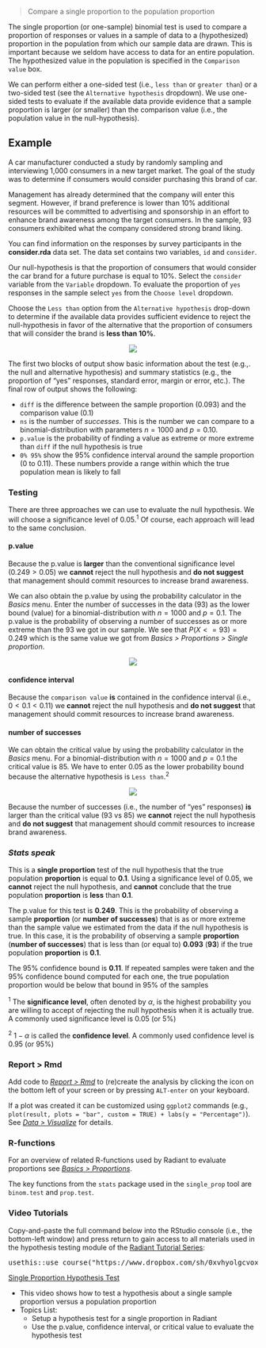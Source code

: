 > Compare a single proportion to the population proportion

The single proportion (or one-sample) binomial test is used to compare a proportion of responses or values in a sample of data to a (hypothesized) proportion in the population from which our sample data are drawn. This is important because we seldom have access to data for an entire population. The hypothesized value in the population is specified in the `Comparison value` box.

We can perform either a one-sided test (i.e., `less than` or `greater than`) or a two-sided test (see the `Alternative hypothesis` dropdown). We use one-sided tests to evaluate if the available data provide evidence that a sample proportion is larger (or smaller) than the comparison value (i.e., the population value in the null-hypothesis).

## Example

A car manufacturer conducted a study by randomly sampling and interviewing 1,000 consumers in a new target market. The goal of the study was to determine if consumers would consider purchasing this brand of car.

Management has already determined that the company will enter this segment. However, if brand preference is lower than 10% additional resources will be committed to advertising and sponsorship in an effort to enhance brand awareness among the target consumers. In the sample, 93 consumers exhibited what the company considered strong brand liking.

You can find information on the responses by survey participants in the **consider.rda** data set. The data set contains two variables, `id` and `consider`.

Our null-hypothesis is that the proportion of consumers that would consider the car brand for a future purchase is equal to 10%. Select the `consider` variable from the `Variable` dropdown. To evaluate the proportion of `yes` responses in the sample select `yes` from the `Choose level` dropdown.

Choose the `Less than` option from the `Alternative hypothesis` drop-down to determine if the available data provides sufficient evidence to reject the null-hypothesis in favor of the alternative that the proportion of consumers that will consider the brand is **less than 10%**.

<p align="center"><img src="https://radiant-rstats.github.io/docs/basics/figures_basics//single_prop_summary.png"></p>

The first two blocks of output show basic information about the test (e.g.,. the null and alternative hypothesis) and summary statistics (e.g., the proportion of "yes" responses, standard error, margin or error, etc.). The final row of output shows the following:

* `diff` is the difference between the sample proportion (0.093) and the comparison value (0.1)
* `ns` is the number of _successes_. This is the number we can compare to a binomial-distribution with parameters $n = 1000$ and $p = 0.10$.
* `p.value` is the probability of finding a value as extreme or more extreme than `diff` if the null hypothesis is true
* `0% 95%` show the 95% confidence interval around the sample proportion (0 to 0.11). These numbers provide a range within which the true population mean is likely to fall

### Testing

There are three approaches we can use to evaluate the null hypothesis. We will choose a significance level of 0.05.<sup>1</sup> Of course, each approach will lead to the same conclusion.

#### p.value

Because the p.value is **larger** than the conventional significance level ($0.249 > 0.05$) we **cannot** reject the null hypothesis and **do not suggest** that management should commit resources to increase brand awareness.

We can also obtain the p.value by using the probability calculator in the _Basics_ menu. Enter the number of successes in the data (93) as the lower bound (value) for a binomial-distribution with $n = 1000$ and $p = 0.1$. The p.value is the probability of observing a number of successes as or more extreme than the 93 we got in our sample. We see that $P(X <= 93) = 0.249$ which is the same value we got from _Basics > Proportions > Single proportion_.

<p align="center"><img src="https://radiant-rstats.github.io/docs/basics/figures_basics//single_prop_prob_calc_v.png"></p>

#### confidence interval

Because the `comparison value` **is** contained in the confidence interval (i.e., $0 < 0.1 < 0.11$) we **cannot** reject the null hypothesis and **do not suggest** that management should commit resources to increase brand awareness.

#### number of successes

We can obtain the critical value by using the probability calculator in the _Basics_ menu. For a binomial-distribution with $n = 1000$ and $p = 0.1$ the critical value is 85. We have to enter 0.05 as the lower probability bound because the alternative hypothesis is `Less than`.<sup>2</sup>

<p align="center"><img src="https://radiant-rstats.github.io/docs/basics/figures_basics//single_prop_prob_calc_p.png"></p>

Because the number of successes (i.e., the number of "yes" responses) **is** larger than the critical value (93 vs 85) we **cannot** reject the null hypothesis and **do not suggest** that management should commit resources to increase brand awareness.

### _Stats speak_

This is a **single proportion** test of the null hypothesis that the true population **proportion** is equal to **0.1**. Using a significance level of 0.05, we **cannot** reject the null hypothesis, and **cannot** conclude that the true population **proportion** is **less** than **0.1**.

The p.value for this test is **0.249**. This is the probability of observing a sample **proportion** (or **number of successes**) that is as or more extreme than the sample value we estimated from the data if the null hypothesis is true. In this case, it is the probability of observing a sample **proportion** (**number of successes**) that is less than (or equal to) **0.093** (**93**) if the true population **proportion** is **0.1**.

The 95% confidence bound is **0.11**. If repeated samples were taken and the 95% confidence bound computed for each one, the true population proportion would be below that bound in 95% of the samples

<sup>1</sup> The **significance level**, often denoted by $\alpha$, is the highest probability you are willing to accept of rejecting the null hypothesis when it is actually true. A commonly used significance level is 0.05 (or 5%)

<sup>2</sup> $1 - \alpha$ is called the **confidence level**. A commonly used confidence level is 0.95 (or 95%)

### Report > Rmd

Add code to <a href="https://radiant-rstats.github.io/docs/data/report_rmd.html" target="_blank">_Report > Rmd_</a> to (re)create the analysis by clicking the <i title="report results" class="fa fa-edit"></i> icon on the bottom left of your screen or by pressing `ALT-enter` on your keyboard. 

If a plot was created it can be customized using `ggplot2` commands (e.g., `plot(result, plots = "bar", custom = TRUE) + labs(y = "Percentage")`). See <a href="https://radiant-rstats.github.io/docs/data/visualize.html" target="_blank">_Data > Visualize_</a> for details.

### R-functions

For an overview of related R-functions used by Radiant to evaluate proportions see <a href = "https://radiant-rstats.github.io/radiant.basics/reference/index.html#section-basics-proportions" target="_blank">_Basics > Proportions_</a>.

The key functions from the `stats` package used in the `single_prop` tool are `binom.test` and `prop.test`.

### Video Tutorials

Copy-and-paste the full command below into the RStudio console (i.e., the bottom-left window) and press return to gain access to all materials used in the hypothesis testing module of the <a href="https://www.youtube.com/playlist?list=PLNhtaetb48EdKRIY7MewCyvb_1x7dV3xw" target="_blank">Radiant Tutorial Series</a>:

<pre>usethis::use_course("https://www.dropbox.com/sh/0xvhyolgcvox685/AADSppNSIocrJS-BqZXhD1Kna?dl=1")</pre>

<a href="https://youtu.be/tTYvBUCaR3w" target="_blank">Single Proportion Hypothesis Test</a>

* This video shows how to test a hypothesis about a single sample proportion versus a population proportion
* Topics List:
    - Setup a hypothesis test for a single proportion in Radiant
    - Use the p.value, confidence interval, or critical value to evaluate the hypothesis test
